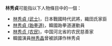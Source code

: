 '''林秀貞'''可能指以下人物條目中的一個：
*[[林秀貞_(武士)|林秀貞 (武士)]]，日本戰國時代武將，織田氏家臣
*[[林秀貞_(跆拳道)|林秀貞 (跆拳道)]]，韓國跆拳道運動員
*[[林秀贞_(农民)|林秀贞 (农民)]]，中国河北省的农民慈善家
*韓國演員[[林秀晶|林秀晶]]曾被誤譯作林秀貞
{{disambig|X|cat=三字林姓人名消歧义}}